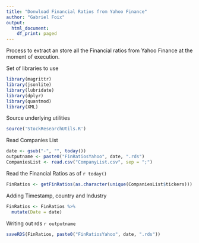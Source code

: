 ```yaml
---
title: "Donwload Financial Ratios from Yahoo Finance"
author: "Gabriel Foix"
output:
  html_document:
    df_print: paged
---
```


Process to extract an store all the Financial ratios from Yahoo Finance at the moment of execution.

Set of libraries to use
```r
library(magrittr)
library(jsonlite)
library(lubridate)
library(dplyr)
library(quantmod)
library(XML)

```


Source underlying utilities
```r
source('StockResearchUtils.R')
```

Read Companies List
```r
date <- gsub("-", "", today())
outputname <- paste0("FinRatiosYahoo", date, ".rds")
CompaniesList <- read.csv("CompanyList.csv", sep = ";")

```

Read the Financial Ratios as of `r today()`

```r
FinRatios <- getFinRatios(as.character(unique(CompaniesList$tickers)))
```

Adding Timestamp, country and Industry
```r
FinRatios <- FinRatios %>% 
  mutate(Date = date)

```

Writing out rds `r outputname`
```r
saveRDS(FinRatios, paste0("FinRatiosYahoo", date, ".rds"))
```

